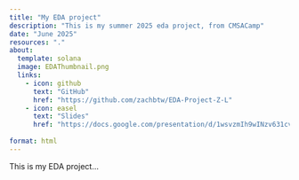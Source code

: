 ```yaml
---
title: "My EDA project"
description: "This is my summer 2025 eda project, from CMSACamp"
date: "June 2025"
resources: "."
about:
  template: solana
  image: EDAThumbnail.png
  links:
    - icon: github
      text: "GitHub"
      href: "https://github.com/zachbtw/EDA-Project-Z-L"
    - icon: easel
      text: "Slides"
      href: "https://docs.google.com/presentation/d/1wsvzmIh9wINzv631cvDEfHDuV8Q0bW2oGWzq2yQEneU/edit?usp=sharing"
    
format: html
---
```


This is my EDA project...
